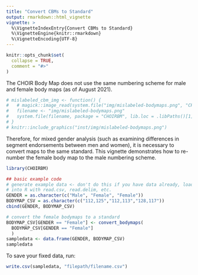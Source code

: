 ```yaml
---
title: "Convert CBMs to Standard"
output: rmarkdown::html_vignette
vignette: >
  %\VignetteIndexEntry{Convert CBMs to Standard}
  %\VignetteEngine{knitr::rmarkdown}
  %\VignetteEncoding{UTF-8}
---
```


```r
knitr::opts_chunk$set(
  collapse = TRUE,
  comment = "#>"
)
```

The CHOIR Body Map does not use the same numbering scheme for male and female
body maps (as of August 2021). 

<!--![Incorrectly labeled bodymaps](img/mislabeled-bodymaps.png)-->
```r
# mislabeled_cbm_img <- function() {
#   # magick::image_read(system.file("img/mislabeled-bodymaps.png", "CHOIRBM"))
#   filename <- "img/mislabeled-bodymaps.png"
#   system.file(filename, package = "CHOIRBM", lib.loc = .libPaths()[1])
# }
# knitr::include_graphics("inst/img/mislabeled-bodymaps.png")
```

Therefore, for mixed gender analysis (such as 
examining differences in segment endorsements between men and women), it is 
necessary to convert maps to the same standard. This vignette demonstrates how
to re-number the female body map to the male numbering scheme.

```r
library(CHOIRBM)
```

```r
## basic example code
# generate example data <- don't do this if you have data already, load it 
# into R with read.csv, read.delim, etc.
GENDER = as.character(c("Male", "Female", "Female"))
BODYMAP_CSV = as.character(c("112,125","112,113","128,117"))
cbind(GENDER, BODYMAP_CSV)

# convert the female bodymaps to a standard
BODYMAP_CSV[GENDER == "Female"] <- convert_bodymaps(
  BODYMAP_CSV[GENDER == "Female"]
  )
sampledata <- data.frame(GENDER, BODYMAP_CSV)
sampledata
```

To save your fixed data, run:
```r
write.csv(sampledata, "filepath/filename.csv")
```
